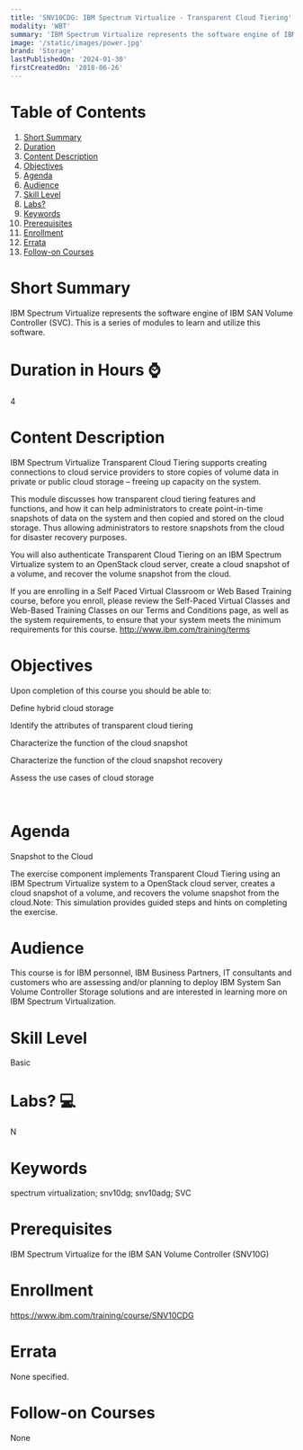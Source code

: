 ```yaml
---
title: 'SNV10CDG: IBM Spectrum Virtualize - Transparent Cloud Tiering'
modality: 'WBT'
summary: 'IBM Spectrum Virtualize represents the software engine of IBM SAN Volume Controller (SVC). This is a series of modules to learn and utilize this software.'
image: '/static/images/power.jpg'
brand: 'Storage'
lastPublishedOn: '2024-01-30'
firstCreatedOn: '2018-06-26'
---
```

# Table of Contents
1.  [Short Summary](#short-summary)
2.  [Duration](#duration-in-hours-)
3.  [Content Description](#content-description)
4.  [Objectives](#objectives)
5.  [Agenda](#agenda)
6.  [Audience](#audience)
7.  [Skill Level](#skill-level)
8.  [Labs?](#labs-)
9.  [Keywords](#keywords)
10. [Prerequisites](#prerequisites)
11. [Enrollment](#enrollment)
12. [Errata](#errata)
13. [Follow-on Courses](#follow-on-courses)

# Short Summary
IBM Spectrum Virtualize represents the software engine of IBM SAN Volume Controller (SVC). This is a series of modules to learn and utilize this software.

# Duration in Hours ⌚
4

# Content Description
IBM Spectrum Virtualize Transparent Cloud Tiering supports creating connections to cloud service providers to store copies of volume data in private or public cloud storage – freeing up capacity on the system.


This module discusses how transparent cloud tiering features and functions, and how it can help administrators to create point-in-time snapshots of data on the system and then copied and stored on the cloud storage. Thus allowing administrators to restore snapshots from the cloud for disaster recovery purposes.


You will also authenticate Transparent Cloud Tiering on an IBM Spectrum Virtualize system to an OpenStack cloud server, create a cloud snapshot of a volume, and recover the volume snapshot from the cloud.


If you are enrolling in a Self Paced Virtual Classroom or Web Based Training course, before you enroll, please review the Self-Paced Virtual Classes and Web-Based Training Classes on our Terms and Conditions page, as well as the system requirements, to ensure that your system meets the minimum requirements for this course. http://www.ibm.com/training/terms



# Objectives
Upon completion of this course you should be able to:

Define hybrid cloud storage

Identify the attributes of transparent cloud tiering

Characterize the function of the cloud snapshot

Characterize the function of the cloud snapshot recovery

Assess the use cases of cloud storage

 



# Agenda
Snapshot to the Cloud

The exercise component implements Transparent Cloud Tiering using an IBM Spectrum Virtualize system to a OpenStack cloud server, creates a cloud snapshot of a volume, and recovers the volume snapshot from the cloud.Note: This simulation provides guided steps and hints on completing the exercise.



# Audience
This course is for IBM personnel, IBM Business Partners, IT consultants and customers who are assessing and/or planning to deploy IBM System San Volume Controller Storage solutions and are interested in learning more on IBM Spectrum Virtualization.



# Skill Level
Basic

# Labs? 💻
N

# Keywords
spectrum virtualization; snv10dg; snv10adg; SVC

# Prerequisites
IBM Spectrum Virtualize for the IBM SAN Volume Controller (SNV10G)



# Enrollment
https://www.ibm.com/training/course/SNV10CDG

# Errata
None specified.

# Follow-on Courses
None

